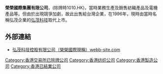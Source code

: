'''榮榮國際集團有限公司'''，(除牌時1010.HK)，當時業務生產及銷售紡織產品及電機產品等。但由於出現競爭加劇，故此出售給台灣企業，在1996年，現時由當時名稱弘茂企業的[[弘茂科技|弘茂科技]]取代上市。

==外部連結==
* [http://webb-site.com/dbpub/orgdata.asp?code=1010 弘茂科技控股有限公司（榮榮國際現稱）webb-site.com]

[[Category:香港交易所已除牌公司|Category:香港交易所已除牌公司]]
[[Category:香港纺织公司|Category:香港纺织公司]]
[[Category:香港製造公司|Category:香港製造公司]]
[[Category:香港已結業公司|Category:香港已結業公司]]